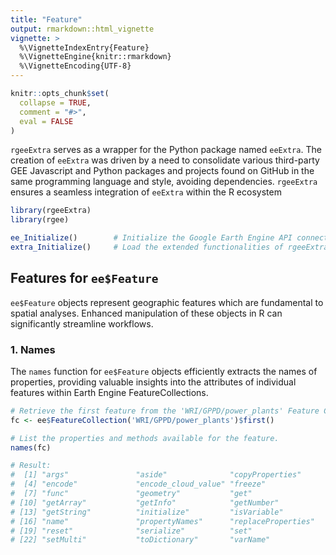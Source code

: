 ```yaml
---
title: "Feature"
output: rmarkdown::html_vignette
vignette: >
  %\VignetteIndexEntry{Feature}
  %\VignetteEngine{knitr::rmarkdown}
  %\VignetteEncoding{UTF-8}
---
```


```r
knitr::opts_chunk$set(
  collapse = TRUE,
  comment = "#>",
  eval = FALSE
)
```

`rgeeExtra` serves as a wrapper for the Python package named `eeExtra`. The creation of `eeExtra` was driven by a need to consolidate various third-party GEE Javascript and Python packages and projects found on GitHub in the same programming language and style, avoiding dependencies. `rgeeExtra` ensures a seamless integration of `eeExtra` within the R ecosystem

```r
library(rgeeExtra)
library(rgee)

ee_Initialize()        # Initialize the Google Earth Engine API connection
extra_Initialize()     # Load the extended functionalities of rgeeExtra
```

## **Features for `ee$Feature`**

`ee$Feature` objects represent geographic features which are fundamental to spatial analyses. Enhanced manipulation of these objects in R can significantly streamline workflows.


### **1. Names**

The `names` function for `ee$Feature` objects efficiently extracts the names of properties, providing valuable insights into the attributes of individual features within Earth Engine FeatureCollections.

```r
# Retrieve the first feature from the 'WRI/GPPD/power_plants' Feature Collection.
fc <- ee$FeatureCollection('WRI/GPPD/power_plants')$first()

# List the properties and methods available for the feature.
names(fc)

# Result:
#  [1] "args"               "aside"              "copyProperties"    
#  [4] "encode"             "encode_cloud_value" "freeze"            
#  [7] "func"               "geometry"           "get"               
# [10] "getArray"           "getInfo"            "getNumber"         
# [13] "getString"          "initialize"         "isVariable"        
# [16] "name"               "propertyNames"      "replaceProperties" 
# [19] "reset"              "serialize"          "set"               
# [22] "setMulti"           "toDictionary"       "varName"  
```
